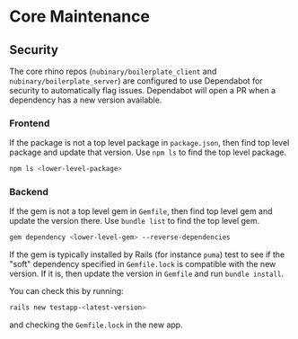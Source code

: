 # Core Maintenance

## Security

The core rhino repos (`nubinary/boilerplate_client` and `nubinary/boilerplate_server`) are configured to use Dependabot for security to automatically flag issues. Dependabot will open a PR when a dependency has a new version available.

### Frontend

If the package is not a top level package in `package.json`, then find top level package and update that version. Use `npm ls` to find the top level package.

```bash
npm ls <lower-level-package>
```

### Backend

If the gem is not a top level gem in `Gemfile`, then find top level gem and update the version there. Use `bundle list` to find the top level gem.

```bash
gem dependency <lower-level-gem> --reverse-dependencies
```

If the gem is typically installed by Rails (for instance `puma`) test to see if the "soft" dependency specified in `Gemfile.lock` is compatible with the new version. If it is, then update the version in `Gemfile` and run `bundle install`.

You can check this by running:

```bash
rails new testapp-<latest-version>
```

and checking the `Gemfile.lock` in the new app.
